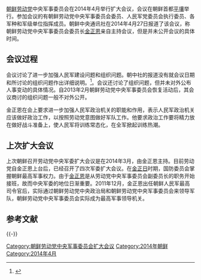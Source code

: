 
[[朝鲜劳动党|朝鲜劳动党]]中央军事委员会在2014年4月举行扩大会议，会议在朝鲜首都[[平壤|平壤]]举行。参加会议的有朝鲜劳动党中央军事委员会委员、人民军党委员会执行委员、各军种和军级单位指挥成员。朝鲜中央通讯社在2014年4月27日报道了该会议，称朝鲜劳动党中央军事委员会委员长[[金正恩|金正恩]]亲自主持会议，但是并未公开会议的具体时间。

==会议过程==
会议讨论了进一步加强人民军建设问题和组织问题。朝中社的报道没有就会议日期和所讨论的组织问题作出详细说明。<ref name=朝鲜劳动党中央军委讨论组织问题>{{Cite web |url=http://money.163.com/14/0427/11/9QR90H6H00254TI5.html |title=存档副本 |access-date=2014-04-29 |archive-url=https://web.archive.org/web/20140429050431/http://money.163.com/14/0427/11/9QR90H6H00254TI5.html |archive-date=2014-04-29 |dead-url=yes }}</ref>。会议还讨论了组织问题，但并未对外公布人事变动的具体情况。自2013年2月朝鲜劳动党中央军事委员会恢复活动后，其会议商讨的组织问题一般不对外公开。

金正恩在会上要求进一步加强人民军政治机关的职能和作用，表示人民军政治机关应该做好政治工作，以按照劳动党意图做好军队工作。他要求政治工作要将精力放在做好战斗准备上，使人民军将训练常态化，在全军掀起训练热潮。

==上次扩大会议==
上次朝鲜召开劳动党中央军委扩大会议是在2014年3月，由金正恩主持。目前劳动党自金正恩上台后，已经召开了四次军委扩大会议。在[[金正日|金正日]]时期，国防委员会掌握朝鲜最高军事权力。由于[[金正恩|金正恩]]是从劳动党中央军事委员会副委员长的职务开始接班，故而中央军委的地位日渐重要。2011年12月，金正恩出任朝鲜人民军最高司令官后，实际通过朝鲜劳动党中央政治局和朝鲜劳动党中央军事委员会来领导军队，朝鲜劳动党中央军事委员会实际成为最高军事领导机关。

== 参考文献 ==
{{Reflist}}

{{-}}
{{朝鲜劳动党中央军事委员会}}


[[Category:朝鲜劳动党中央军事委员会扩大会议|Category:朝鲜劳动党中央军事委员会扩大会议]]
[[Category:2014年朝鲜|Category:2014年朝鲜]]
[[Category:2014年4月|Category:2014年4月]]